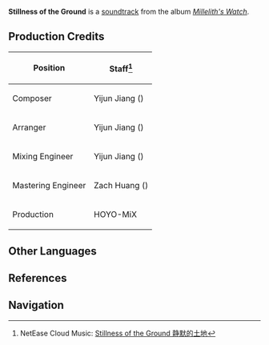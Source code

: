 {{Soundtrack Infobox
|title          =
|image          = Millelith's Watch.png
|album          = Millelith's Watch
|disc           = 2
|number         = 24
|featured       =
|featured2      =
|featured3      =
|featured_disc  =
|featured_disc2 =
|featured_disc3 =
|youtube_id     = yP1_1X_fgVA
|spotify_id     = 7Hxk41FdVGU3x3vrYMFTYU
|played_in      = The Chasm: Underground Mines;Ad-Hoc Main Tunnel;The Chasm: Main Mining Area;The Serpent's Cave
|during         = [[Ad-Hoc Main Tunnel]], [[The Chasm: Main Mining Area]], [[The Serpent's Cave]]
|domain         =
|previous       = Crossing Roads
|next           = Lost in Gravel and Stone
}}
'''Stillness of the Ground''' is a [[soundtrack]] from the album ''[[Millelith's Watch]]''.

==Production Credits==
{| class="wikitable" style="text-align:left; height:0.5em"
! Position
! Staff<ref>NetEase Cloud Music: [https://music.163.com/#/song?id=1956543013 Stillness of the Ground 静默的土地]</ref>
|-
! Composer
| Yijun Jiang ({{zh|姜以君}})
|-
! Arranger
| Yijun Jiang ({{zh|姜以君}})
|-
! Mixing Engineer
| Yijun Jiang ({{zh|姜以君}})
|-
! Mastering Engineer
| Zach Huang ({{zh|黄巍}})
|-
! Production
| HOYO-MiX
|}
<!--
==Videos==
<gallery>
</gallery>
==Trivia==
-->
==Other Languages==
{{Other Languages
|en      = Stillness of the Ground
|zhs     = 静默的土地
|zhs_rm  = Jìngmò de Tǔdì
|zhs_tl  =
|ja      = 静かな地
|ja_rm   = Shizuka-na Chi{{Assumed}}
|ja_tl   = 
|tr      = 
|it      = 
}}

==References==
{{Reflist}}

==Navigation==
{{Soundtrack Navbox|Millelith's Watch}}